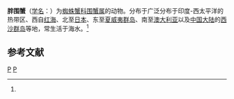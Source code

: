 {{Speciesbox
| taxon = Perinea tumida
| binomial_authority = (Dana, 1852)<ref name='id11574'>{{cite web| url =http://www.bioinfo.cn/db05/BjdwSpecies.php?action=view&id=11574| title =胖围蟹| work =《中国动物物种编目数据库》| publisher =中国科学院微生物研究所| author =中国科学院动物研究所| accessdate =2009-04-28| deadurl =yes| archiveurl =https://web.archive.org/web/20160305012108/http://www.bioinfo.cn/db05/BjdwSpecies.php?action=view&id=11574| archivedate =2016-03-05}}</ref>
}}

'''胖围蟹'''（[[学名|学名]]：{{lang|la|''Perinea tumida''}}）为[[蜘蛛蟹科|蜘蛛蟹科]][[围蟹属|围蟹属]]的动物。分布于广泛分布于印度-西太平洋的热带区、西自[[红海|红海]]、北至[[日本|日本]]、东至[[夏威夷群岛|夏威夷群岛]]、南至[[澳大利亚|澳大利亚]]以及[[中国大陆|中国大陆]]的[[西沙群岛|西沙群岛]]等地，常生活于海水。<ref name='id11574'/>

== 参考文献 ==
{{reflist}}

{{螃蟹小作品}}

{{Taxonbar}}
[[Category:1852年描述的动物|P]]
[[Category:围蟹属|P]]